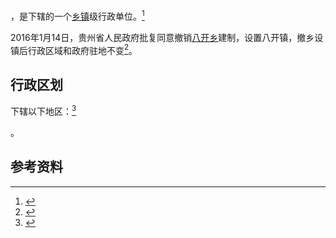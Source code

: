 {{中国乡级行政区|52/26/32/207/000}}

'''{{PAGENAMEBASE}}'''，是{{PRC admin/fullname|52/26/32/207/000|3}}下辖的一个[[乡镇|乡镇]]级行政单位。<ref>{{PRC admin/ref sgc|{{PRC admin/parent|52/26/32/207/000}}}}</ref>

2016年1月14日，贵州省人民政府批复同意撤销[[八开乡|八开乡]]建制，设置八开镇，撤乡设镇后行政区域和政府驻地不变<ref>{{Cite web |url=http://www.gzgov.gov.cn/xxgk/jbxxgk/fgwj/zfwj/qfh/201601/t20160122_368853.html |title=省人民政府关于同意榕江县栽麻乡、平江乡、八开乡、撤乡设镇的批复（黔府函〔2016〕19号） |accessdate=2017-09-06 |archive-date=2017-09-07 |archive-url=https://web.archive.org/web/20170907034350/http://www.gzgov.gov.cn/xxgk/jbxxgk/fgwj/zfwj/qfh/201601/t20160122_368853.html |dead-url=no }}</ref>。

== 行政区划 ==

{{PAGENAMEBASE}}下辖以下地区：<ref>{{PRC admin/ref sgc|52/26/32/207/000}}</ref>

{{PRC admin/children|52/26/32/207/000}}。

== 参考资料 ==

{{reflist}}

{{行政区划小作品}}
{{PRC admin/navcat|52/26/32/207/000}}